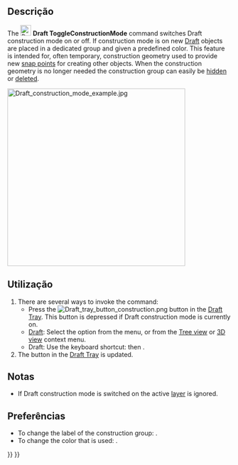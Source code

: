 <languages/>

<div class="mw-translate-fuzzy">
{{Docnav
|[[Draft_SetStyle/pt-br|Estilo de conjunto]]
|[[Draft_AutoGroup/pt-br|Grupo automático]]
|[[Draft_Workbench/pt-br|Draft]]
|IconL=Draft_SetStyle.svg
|IconR=Draft_AutoGroup.svg
|IconC=Workbench_Draft.svg
}}
</div>

{{GuiCommand
|Name=Draft ToggleConstructionMode
|MenuLocation=Utilities → Toggle construction mode
|Workbenches=[[Draft_Workbench|Draft]], [[BIM_Workbench|BIM]]
|Shortcut={{KEY|C}} {{KEY|M}}
|SeeAlso=[[Draft_AddConstruction|Draft AddConstruction]], [[Draft_AutoGroup|Draft AutoGroup]]
}}

<span id="Description"></span>
==Descrição== 

The [[Image:Draft_ToggleConstructionMode.svg|24px]] '''Draft ToggleConstructionMode''' command switches Draft construction mode on or off. If construction mode is on new [[Draft_Workbench|Draft]] objects are placed in a dedicated group and given a predefined color. This feature is intended for, often temporary, construction geometry used to provide new [[Draft_Snap|snap points]] for creating other objects. When the construction geometry is no longer needed the construction group can easily be [[Std_HideSelection|hidden]] or [[Std_Delete|deleted]].

[[Image:Draft construction mode example.jpg|400px]]
{{Caption|Construction geometry, in blue, used to determine the center and radius of a circle}}

<span id="Usage"></span>
==Utilização== 

# There are several ways to invoke the command:
#* Press the [[Image:Draft_tray_button_construction.png]] button in the [[Draft_Tray|Draft Tray]]. This button is depressed if Draft construction mode is currently on.
#* [[Draft_Workbench|Draft]]: Select the {{MenuCommand|Utilities → [[Image:Draft_ToggleConstructionMode.svg|16px]] Toggle construction mode}} option from the menu, or from the [[Tree_view|Tree view]] or [[3D_view|3D view]] context menu.
#* Draft: Use the keyboard shortcut: {{KEY|C}} then {{KEY|M}}.
# The button in the [[Draft_Tray|Draft Tray]] is updated.

<span id="Notes"></span>
==Notas==

* If Draft construction mode is switched on the active [[Draft_Layer|layer]] is ignored.

<span id="Preferences"></span>
==Preferências==

* To change the label of the construction group: {{MenuCommand|Edit → Preferences... → Draft → General → Construction group label}}.
* To change the color that is used: {{MenuCommand|Edit → Preferences... → Draft → General → Construction geometry color}}.


<div class="mw-translate-fuzzy">
{{Docnav
|[[Draft_SetStyle/pt-br|Estilo de conjunto]]
|[[Draft_AutoGroup/pt-br|Grupo automático]]
|[[Draft_Workbench/pt-br|Draft]]
|IconL=Draft_SetStyle.svg
|IconR=Draft_AutoGroup.svg
|IconC=Workbench_Draft.svg
}}
</div>

{{Draft Tools navi{{#translation:}}}}
{{Userdocnavi{{#translation:}}}}